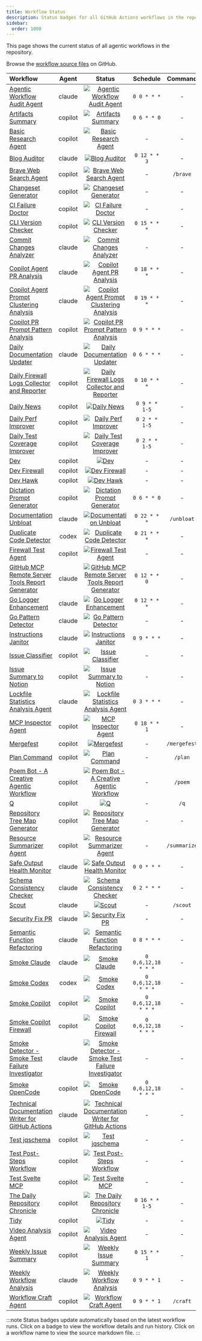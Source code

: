 ```yaml
---
title: Workflow Status
description: Status badges for all GitHub Actions workflows in the repository.
sidebar:
  order: 1000
---
```


This page shows the current status of all agentic workflows in the repository.

Browse the [workflow source files](https://github.com/githubnext/gh-aw/tree/main/.github/workflows) on GitHub.

| Workflow | Agent | Status | Schedule | Command |
|:---------|:-----:|:------:|:--------:|:-------:|
| [Agentic Workflow Audit Agent](https://github.com/githubnext/gh-aw/blob/main/.github/workflows/audit-workflows.md) | claude | [![Agentic Workflow Audit Agent](https://github.com/githubnext/gh-aw/actions/workflows/audit-workflows.lock.yml/badge.svg)](https://github.com/githubnext/gh-aw/actions/workflows/audit-workflows.lock.yml) | `0 0 * * *` | - |
| [Artifacts Summary](https://github.com/githubnext/gh-aw/blob/main/.github/workflows/artifacts-summary.md) | copilot | [![Artifacts Summary](https://github.com/githubnext/gh-aw/actions/workflows/artifacts-summary.lock.yml/badge.svg)](https://github.com/githubnext/gh-aw/actions/workflows/artifacts-summary.lock.yml) | `0 6 * * 0` | - |
| [Basic Research Agent](https://github.com/githubnext/gh-aw/blob/main/.github/workflows/research.md) | copilot | [![Basic Research Agent](https://github.com/githubnext/gh-aw/actions/workflows/research.lock.yml/badge.svg)](https://github.com/githubnext/gh-aw/actions/workflows/research.lock.yml) | - | - |
| [Blog Auditor](https://github.com/githubnext/gh-aw/blob/main/.github/workflows/blog-auditor.md) | claude | [![Blog Auditor](https://github.com/githubnext/gh-aw/actions/workflows/blog-auditor.lock.yml/badge.svg)](https://github.com/githubnext/gh-aw/actions/workflows/blog-auditor.lock.yml) | `0 12 * * 3` | - |
| [Brave Web Search Agent](https://github.com/githubnext/gh-aw/blob/main/.github/workflows/brave.md) | copilot | [![Brave Web Search Agent](https://github.com/githubnext/gh-aw/actions/workflows/brave.lock.yml/badge.svg)](https://github.com/githubnext/gh-aw/actions/workflows/brave.lock.yml) | - | `/brave` |
| [Changeset Generator](https://github.com/githubnext/gh-aw/blob/main/.github/workflows/changeset-generator.firewall.md) | copilot | [![Changeset Generator](https://github.com/githubnext/gh-aw/actions/workflows/changeset-generator.firewall.lock.yml/badge.svg)](https://github.com/githubnext/gh-aw/actions/workflows/changeset-generator.firewall.lock.yml) | - | - |
| [CI Failure Doctor](https://github.com/githubnext/gh-aw/blob/main/.github/workflows/ci-doctor.md) | copilot | [![CI Failure Doctor](https://github.com/githubnext/gh-aw/actions/workflows/ci-doctor.lock.yml/badge.svg)](https://github.com/githubnext/gh-aw/actions/workflows/ci-doctor.lock.yml) | - | - |
| [CLI Version Checker](https://github.com/githubnext/gh-aw/blob/main/.github/workflows/cli-version-checker.md) | copilot | [![CLI Version Checker](https://github.com/githubnext/gh-aw/actions/workflows/cli-version-checker.lock.yml/badge.svg)](https://github.com/githubnext/gh-aw/actions/workflows/cli-version-checker.lock.yml) | `0 15 * * *` | - |
| [Commit Changes Analyzer](https://github.com/githubnext/gh-aw/blob/main/.github/workflows/commit-changes-analyzer.md) | claude | [![Commit Changes Analyzer](https://github.com/githubnext/gh-aw/actions/workflows/commit-changes-analyzer.lock.yml/badge.svg)](https://github.com/githubnext/gh-aw/actions/workflows/commit-changes-analyzer.lock.yml) | - | - |
| [Copilot Agent PR Analysis](https://github.com/githubnext/gh-aw/blob/main/.github/workflows/copilot-agent-analysis.md) | claude | [![Copilot Agent PR Analysis](https://github.com/githubnext/gh-aw/actions/workflows/copilot-agent-analysis.lock.yml/badge.svg)](https://github.com/githubnext/gh-aw/actions/workflows/copilot-agent-analysis.lock.yml) | `0 18 * * *` | - |
| [Copilot Agent Prompt Clustering Analysis](https://github.com/githubnext/gh-aw/blob/main/.github/workflows/prompt-clustering-analysis.md) | claude | [![Copilot Agent Prompt Clustering Analysis](https://github.com/githubnext/gh-aw/actions/workflows/prompt-clustering-analysis.lock.yml/badge.svg)](https://github.com/githubnext/gh-aw/actions/workflows/prompt-clustering-analysis.lock.yml) | `0 19 * * *` | - |
| [Copilot PR Prompt Pattern Analysis](https://github.com/githubnext/gh-aw/blob/main/.github/workflows/copilot-pr-prompt-analysis.md) | copilot | [![Copilot PR Prompt Pattern Analysis](https://github.com/githubnext/gh-aw/actions/workflows/copilot-pr-prompt-analysis.lock.yml/badge.svg)](https://github.com/githubnext/gh-aw/actions/workflows/copilot-pr-prompt-analysis.lock.yml) | `0 9 * * *` | - |
| [Daily Documentation Updater](https://github.com/githubnext/gh-aw/blob/main/.github/workflows/daily-doc-updater.md) | claude | [![Daily Documentation Updater](https://github.com/githubnext/gh-aw/actions/workflows/daily-doc-updater.lock.yml/badge.svg)](https://github.com/githubnext/gh-aw/actions/workflows/daily-doc-updater.lock.yml) | `0 6 * * *` | - |
| [Daily Firewall Logs Collector and Reporter](https://github.com/githubnext/gh-aw/blob/main/.github/workflows/daily-firewall-report.md) | copilot | [![Daily Firewall Logs Collector and Reporter](https://github.com/githubnext/gh-aw/actions/workflows/daily-firewall-report.lock.yml/badge.svg)](https://github.com/githubnext/gh-aw/actions/workflows/daily-firewall-report.lock.yml) | `0 10 * * *` | - |
| [Daily News](https://github.com/githubnext/gh-aw/blob/main/.github/workflows/daily-news.md) | copilot | [![Daily News](https://github.com/githubnext/gh-aw/actions/workflows/daily-news.lock.yml/badge.svg)](https://github.com/githubnext/gh-aw/actions/workflows/daily-news.lock.yml) | `0 9 * * 1-5` | - |
| [Daily Perf Improver](https://github.com/githubnext/gh-aw/blob/main/.github/workflows/daily-perf-improver.md) | copilot | [![Daily Perf Improver](https://github.com/githubnext/gh-aw/actions/workflows/daily-perf-improver.lock.yml/badge.svg)](https://github.com/githubnext/gh-aw/actions/workflows/daily-perf-improver.lock.yml) | `0 2 * * 1-5` | - |
| [Daily Test Coverage Improver](https://github.com/githubnext/gh-aw/blob/main/.github/workflows/daily-test-improver.md) | copilot | [![Daily Test Coverage Improver](https://github.com/githubnext/gh-aw/actions/workflows/daily-test-improver.lock.yml/badge.svg)](https://github.com/githubnext/gh-aw/actions/workflows/daily-test-improver.lock.yml) | `0 2 * * 1-5` | - |
| [Dev](https://github.com/githubnext/gh-aw/blob/main/.github/workflows/dev.md) | copilot | [![Dev](https://github.com/githubnext/gh-aw/actions/workflows/dev.lock.yml/badge.svg)](https://github.com/githubnext/gh-aw/actions/workflows/dev.lock.yml) | - | - |
| [Dev Firewall](https://github.com/githubnext/gh-aw/blob/main/.github/workflows/dev.firewall.md) | copilot | [![Dev Firewall](https://github.com/githubnext/gh-aw/actions/workflows/dev.firewall.lock.yml/badge.svg)](https://github.com/githubnext/gh-aw/actions/workflows/dev.firewall.lock.yml) | - | - |
| [Dev Hawk](https://github.com/githubnext/gh-aw/blob/main/.github/workflows/dev-hawk.md) | copilot | [![Dev Hawk](https://github.com/githubnext/gh-aw/actions/workflows/dev-hawk.lock.yml/badge.svg)](https://github.com/githubnext/gh-aw/actions/workflows/dev-hawk.lock.yml) | - | - |
| [Dictation Prompt Generator](https://github.com/githubnext/gh-aw/blob/main/.github/workflows/dictation-prompt.md) | copilot | [![Dictation Prompt Generator](https://github.com/githubnext/gh-aw/actions/workflows/dictation-prompt.lock.yml/badge.svg)](https://github.com/githubnext/gh-aw/actions/workflows/dictation-prompt.lock.yml) | `0 6 * * 0` | - |
| [Documentation Unbloat](https://github.com/githubnext/gh-aw/blob/main/.github/workflows/unbloat-docs.md) | claude | [![Documentation Unbloat](https://github.com/githubnext/gh-aw/actions/workflows/unbloat-docs.lock.yml/badge.svg)](https://github.com/githubnext/gh-aw/actions/workflows/unbloat-docs.lock.yml) | `0 22 * * *` | `/unbloat` |
| [Duplicate Code Detector](https://github.com/githubnext/gh-aw/blob/main/.github/workflows/duplicate-code-detector.md) | codex | [![Duplicate Code Detector](https://github.com/githubnext/gh-aw/actions/workflows/duplicate-code-detector.lock.yml/badge.svg)](https://github.com/githubnext/gh-aw/actions/workflows/duplicate-code-detector.lock.yml) | `0 21 * * *` | - |
| [Firewall Test Agent](https://github.com/githubnext/gh-aw/blob/main/.github/workflows/firewall.md) | copilot | [![Firewall Test Agent](https://github.com/githubnext/gh-aw/actions/workflows/firewall.lock.yml/badge.svg)](https://github.com/githubnext/gh-aw/actions/workflows/firewall.lock.yml) | - | - |
| [GitHub MCP Remote Server Tools Report Generator](https://github.com/githubnext/gh-aw/blob/main/.github/workflows/github-mcp-tools-report.md) | claude | [![GitHub MCP Remote Server Tools Report Generator](https://github.com/githubnext/gh-aw/actions/workflows/github-mcp-tools-report.lock.yml/badge.svg)](https://github.com/githubnext/gh-aw/actions/workflows/github-mcp-tools-report.lock.yml) | `0 12 * * 0` | - |
| [Go Logger Enhancement](https://github.com/githubnext/gh-aw/blob/main/.github/workflows/go-logger.md) | claude | [![Go Logger Enhancement](https://github.com/githubnext/gh-aw/actions/workflows/go-logger.lock.yml/badge.svg)](https://github.com/githubnext/gh-aw/actions/workflows/go-logger.lock.yml) | `0 12 * * *` | - |
| [Go Pattern Detector](https://github.com/githubnext/gh-aw/blob/main/.github/workflows/go-pattern-detector.md) | claude | [![Go Pattern Detector](https://github.com/githubnext/gh-aw/actions/workflows/go-pattern-detector.lock.yml/badge.svg)](https://github.com/githubnext/gh-aw/actions/workflows/go-pattern-detector.lock.yml) | - | - |
| [Instructions Janitor](https://github.com/githubnext/gh-aw/blob/main/.github/workflows/instructions-janitor.md) | claude | [![Instructions Janitor](https://github.com/githubnext/gh-aw/actions/workflows/instructions-janitor.lock.yml/badge.svg)](https://github.com/githubnext/gh-aw/actions/workflows/instructions-janitor.lock.yml) | `0 9 * * *` | - |
| [Issue Classifier](https://github.com/githubnext/gh-aw/blob/main/.github/workflows/issue-classifier.md) | copilot | [![Issue Classifier](https://github.com/githubnext/gh-aw/actions/workflows/issue-classifier.lock.yml/badge.svg)](https://github.com/githubnext/gh-aw/actions/workflows/issue-classifier.lock.yml) | - | - |
| [Issue Summary to Notion](https://github.com/githubnext/gh-aw/blob/main/.github/workflows/notion-issue-summary.md) | copilot | [![Issue Summary to Notion](https://github.com/githubnext/gh-aw/actions/workflows/notion-issue-summary.lock.yml/badge.svg)](https://github.com/githubnext/gh-aw/actions/workflows/notion-issue-summary.lock.yml) | - | - |
| [Lockfile Statistics Analysis Agent](https://github.com/githubnext/gh-aw/blob/main/.github/workflows/lockfile-stats.md) | claude | [![Lockfile Statistics Analysis Agent](https://github.com/githubnext/gh-aw/actions/workflows/lockfile-stats.lock.yml/badge.svg)](https://github.com/githubnext/gh-aw/actions/workflows/lockfile-stats.lock.yml) | `0 3 * * *` | - |
| [MCP Inspector Agent](https://github.com/githubnext/gh-aw/blob/main/.github/workflows/mcp-inspector.md) | copilot | [![MCP Inspector Agent](https://github.com/githubnext/gh-aw/actions/workflows/mcp-inspector.lock.yml/badge.svg)](https://github.com/githubnext/gh-aw/actions/workflows/mcp-inspector.lock.yml) | `0 18 * * 1` | - |
| [Mergefest](https://github.com/githubnext/gh-aw/blob/main/.github/workflows/mergefest.md) | copilot | [![Mergefest](https://github.com/githubnext/gh-aw/actions/workflows/mergefest.lock.yml/badge.svg)](https://github.com/githubnext/gh-aw/actions/workflows/mergefest.lock.yml) | - | `/mergefest` |
| [Plan Command](https://github.com/githubnext/gh-aw/blob/main/.github/workflows/plan.md) | copilot | [![Plan Command](https://github.com/githubnext/gh-aw/actions/workflows/plan.lock.yml/badge.svg)](https://github.com/githubnext/gh-aw/actions/workflows/plan.lock.yml) | - | `/plan` |
| [Poem Bot - A Creative Agentic Workflow](https://github.com/githubnext/gh-aw/blob/main/.github/workflows/poem-bot.md) | copilot | [![Poem Bot - A Creative Agentic Workflow](https://github.com/githubnext/gh-aw/actions/workflows/poem-bot.lock.yml/badge.svg)](https://github.com/githubnext/gh-aw/actions/workflows/poem-bot.lock.yml) | - | `/poem` |
| [Q](https://github.com/githubnext/gh-aw/blob/main/.github/workflows/q.md) | copilot | [![Q](https://github.com/githubnext/gh-aw/actions/workflows/q.lock.yml/badge.svg)](https://github.com/githubnext/gh-aw/actions/workflows/q.lock.yml) | - | `/q` |
| [Repository Tree Map Generator](https://github.com/githubnext/gh-aw/blob/main/.github/workflows/repo-tree-map.md) | copilot | [![Repository Tree Map Generator](https://github.com/githubnext/gh-aw/actions/workflows/repo-tree-map.lock.yml/badge.svg)](https://github.com/githubnext/gh-aw/actions/workflows/repo-tree-map.lock.yml) | - | - |
| [Resource Summarizer Agent](https://github.com/githubnext/gh-aw/blob/main/.github/workflows/pdf-summary.md) | copilot | [![Resource Summarizer Agent](https://github.com/githubnext/gh-aw/actions/workflows/pdf-summary.lock.yml/badge.svg)](https://github.com/githubnext/gh-aw/actions/workflows/pdf-summary.lock.yml) | - | `/summarize` |
| [Safe Output Health Monitor](https://github.com/githubnext/gh-aw/blob/main/.github/workflows/safe-output-health.md) | claude | [![Safe Output Health Monitor](https://github.com/githubnext/gh-aw/actions/workflows/safe-output-health.lock.yml/badge.svg)](https://github.com/githubnext/gh-aw/actions/workflows/safe-output-health.lock.yml) | `0 0 * * *` | - |
| [Schema Consistency Checker](https://github.com/githubnext/gh-aw/blob/main/.github/workflows/schema-consistency-checker.md) | claude | [![Schema Consistency Checker](https://github.com/githubnext/gh-aw/actions/workflows/schema-consistency-checker.lock.yml/badge.svg)](https://github.com/githubnext/gh-aw/actions/workflows/schema-consistency-checker.lock.yml) | `0 2 * * *` | - |
| [Scout](https://github.com/githubnext/gh-aw/blob/main/.github/workflows/scout.md) | claude | [![Scout](https://github.com/githubnext/gh-aw/actions/workflows/scout.lock.yml/badge.svg)](https://github.com/githubnext/gh-aw/actions/workflows/scout.lock.yml) | - | `/scout` |
| [Security Fix PR](https://github.com/githubnext/gh-aw/blob/main/.github/workflows/security-fix-pr.md) | claude | [![Security Fix PR](https://github.com/githubnext/gh-aw/actions/workflows/security-fix-pr.lock.yml/badge.svg)](https://github.com/githubnext/gh-aw/actions/workflows/security-fix-pr.lock.yml) | - | - |
| [Semantic Function Refactoring](https://github.com/githubnext/gh-aw/blob/main/.github/workflows/semantic-function-refactor.md) | claude | [![Semantic Function Refactoring](https://github.com/githubnext/gh-aw/actions/workflows/semantic-function-refactor.lock.yml/badge.svg)](https://github.com/githubnext/gh-aw/actions/workflows/semantic-function-refactor.lock.yml) | `0 8 * * *` | - |
| [Smoke Claude](https://github.com/githubnext/gh-aw/blob/main/.github/workflows/smoke-claude.md) | claude | [![Smoke Claude](https://github.com/githubnext/gh-aw/actions/workflows/smoke-claude.lock.yml/badge.svg)](https://github.com/githubnext/gh-aw/actions/workflows/smoke-claude.lock.yml) | `0 0,6,12,18 * * *` | - |
| [Smoke Codex](https://github.com/githubnext/gh-aw/blob/main/.github/workflows/smoke-codex.md) | codex | [![Smoke Codex](https://github.com/githubnext/gh-aw/actions/workflows/smoke-codex.lock.yml/badge.svg)](https://github.com/githubnext/gh-aw/actions/workflows/smoke-codex.lock.yml) | `0 0,6,12,18 * * *` | - |
| [Smoke Copilot](https://github.com/githubnext/gh-aw/blob/main/.github/workflows/smoke-copilot.md) | copilot | [![Smoke Copilot](https://github.com/githubnext/gh-aw/actions/workflows/smoke-copilot.lock.yml/badge.svg)](https://github.com/githubnext/gh-aw/actions/workflows/smoke-copilot.lock.yml) | `0 0,6,12,18 * * *` | - |
| [Smoke Copilot Firewall](https://github.com/githubnext/gh-aw/blob/main/.github/workflows/smoke-copilot.firewall.md) | copilot | [![Smoke Copilot Firewall](https://github.com/githubnext/gh-aw/actions/workflows/smoke-copilot.firewall.lock.yml/badge.svg)](https://github.com/githubnext/gh-aw/actions/workflows/smoke-copilot.firewall.lock.yml) | `0 0,6,12,18 * * *` | - |
| [Smoke Detector - Smoke Test Failure Investigator](https://github.com/githubnext/gh-aw/blob/main/.github/workflows/smoke-detector.md) | claude | [![Smoke Detector - Smoke Test Failure Investigator](https://github.com/githubnext/gh-aw/actions/workflows/smoke-detector.lock.yml/badge.svg)](https://github.com/githubnext/gh-aw/actions/workflows/smoke-detector.lock.yml) | - | - |
| [Smoke OpenCode](https://github.com/githubnext/gh-aw/blob/main/.github/workflows/smoke-opencode.md) | copilot | [![Smoke OpenCode](https://github.com/githubnext/gh-aw/actions/workflows/smoke-opencode.lock.yml/badge.svg)](https://github.com/githubnext/gh-aw/actions/workflows/smoke-opencode.lock.yml) | `0 0,6,12,18 * * *` | - |
| [Technical Documentation Writer for GitHub Actions](https://github.com/githubnext/gh-aw/blob/main/.github/workflows/technical-doc-writer.md) | claude | [![Technical Documentation Writer for GitHub Actions](https://github.com/githubnext/gh-aw/actions/workflows/technical-doc-writer.lock.yml/badge.svg)](https://github.com/githubnext/gh-aw/actions/workflows/technical-doc-writer.lock.yml) | - | - |
| [Test jqschema](https://github.com/githubnext/gh-aw/blob/main/.github/workflows/test-jqschema.md) | copilot | [![Test jqschema](https://github.com/githubnext/gh-aw/actions/workflows/test-jqschema.lock.yml/badge.svg)](https://github.com/githubnext/gh-aw/actions/workflows/test-jqschema.lock.yml) | - | - |
| [Test Post-Steps Workflow](https://github.com/githubnext/gh-aw/blob/main/.github/workflows/test-post-steps.md) | copilot | [![Test Post-Steps Workflow](https://github.com/githubnext/gh-aw/actions/workflows/test-post-steps.lock.yml/badge.svg)](https://github.com/githubnext/gh-aw/actions/workflows/test-post-steps.lock.yml) | - | - |
| [Test Svelte MCP](https://github.com/githubnext/gh-aw/blob/main/.github/workflows/test-svelte.md) | copilot | [![Test Svelte MCP](https://github.com/githubnext/gh-aw/actions/workflows/test-svelte.lock.yml/badge.svg)](https://github.com/githubnext/gh-aw/actions/workflows/test-svelte.lock.yml) | - | - |
| [The Daily Repository Chronicle](https://github.com/githubnext/gh-aw/blob/main/.github/workflows/daily-repo-chronicle.md) | copilot | [![The Daily Repository Chronicle](https://github.com/githubnext/gh-aw/actions/workflows/daily-repo-chronicle.lock.yml/badge.svg)](https://github.com/githubnext/gh-aw/actions/workflows/daily-repo-chronicle.lock.yml) | `0 16 * * 1-5` | - |
| [Tidy](https://github.com/githubnext/gh-aw/blob/main/.github/workflows/tidy.md) | copilot | [![Tidy](https://github.com/githubnext/gh-aw/actions/workflows/tidy.lock.yml/badge.svg)](https://github.com/githubnext/gh-aw/actions/workflows/tidy.lock.yml) | - | - |
| [Video Analysis Agent](https://github.com/githubnext/gh-aw/blob/main/.github/workflows/video-analyzer.md) | copilot | [![Video Analysis Agent](https://github.com/githubnext/gh-aw/actions/workflows/video-analyzer.lock.yml/badge.svg)](https://github.com/githubnext/gh-aw/actions/workflows/video-analyzer.lock.yml) | - | - |
| [Weekly Issue Summary](https://github.com/githubnext/gh-aw/blob/main/.github/workflows/weekly-issue-summary.md) | copilot | [![Weekly Issue Summary](https://github.com/githubnext/gh-aw/actions/workflows/weekly-issue-summary.lock.yml/badge.svg)](https://github.com/githubnext/gh-aw/actions/workflows/weekly-issue-summary.lock.yml) | `0 15 * * 1` | - |
| [Weekly Workflow Analysis](https://github.com/githubnext/gh-aw/blob/main/.github/workflows/example-workflow-analyzer.md) | claude | [![Weekly Workflow Analysis](https://github.com/githubnext/gh-aw/actions/workflows/example-workflow-analyzer.lock.yml/badge.svg)](https://github.com/githubnext/gh-aw/actions/workflows/example-workflow-analyzer.lock.yml) | `0 9 * * 1` | - |
| [Workflow Craft Agent](https://github.com/githubnext/gh-aw/blob/main/.github/workflows/craft.md) | copilot | [![Workflow Craft Agent](https://github.com/githubnext/gh-aw/actions/workflows/craft.lock.yml/badge.svg)](https://github.com/githubnext/gh-aw/actions/workflows/craft.lock.yml) | `0 9 * * 1` | `/craft` |

:::note
Status badges update automatically based on the latest workflow runs. Click on a badge to view the workflow details and run history. Click on a workflow name to view the source markdown file.
:::
